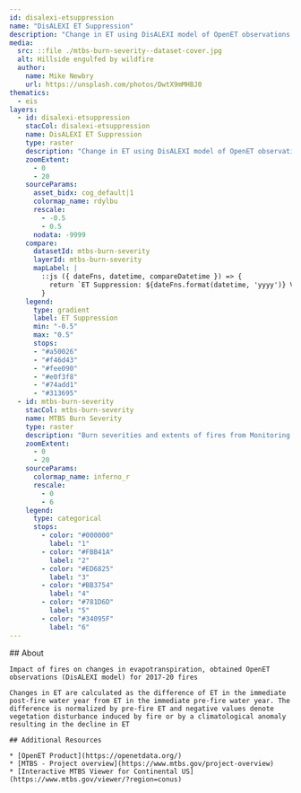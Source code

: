 ```yaml
---
id: disalexi-etsuppression
name: "DisALEXI ET Suppression"
description: "Change in ET using DisALEXI model of OpenET observations for 2017-20 fires, calculated as the difference of ET in the immediate post-fire water year from ET in the immediate pre-fire water year"
media:
  src: ::file ./mtbs-burn-severity--dataset-cover.jpg
  alt: Hillside engulfed by wildfire
  author:
    name: Mike Newbry
    url: https://unsplash.com/photos/DwtX9mMHBJ0
thematics:
  - eis
layers:
  - id: disalexi-etsuppression
    stacCol: disalexi-etsuppression
    name: DisALEXI ET Suppression
    type: raster
    description: "Change in ET using DisALEXI model of OpenET observations for 2017-20 fires, calculated as the difference of ET in the immediate post-fire water year from ET in the immediate pre-fire water year. The difference is normalized by pre-fire ET and negative values denote vegetation disturbance induced by fire or by a climatological anomaly resulting in the decline in ET"
    zoomExtent:
      - 0
      - 20
    sourceParams:
      asset_bidx: cog_default|1
      colormap_name: rdylbu
      rescale:
        - -0.5
        - 0.5
      nodata: -9999
    compare:
      datasetId: mtbs-burn-severity  
      layerId: mtbs-burn-severity  
      mapLabel: |
        ::js ({ dateFns, datetime, compareDatetime }) => {
          return `ET Suppression: ${dateFns.format(datetime, 'yyyy')} VS MTBS: ${dateFns.format(compareDatetime, 'yyyy')}`;
        }
    legend:
      type: gradient
      label: ET Suppression 
      min: "-0.5"
      max: "0.5"
      stops:
      - "#a50026"
      - "#f46d43"
      - "#fee090"
      - "#e0f3f8"
      - "#74add1"
      - "#313695"
  - id: mtbs-burn-severity
    stacCol: mtbs-burn-severity
    name: MTBS Burn Severity
    type: raster
    description: "Burn severities and extents of fires from Monitoring Trends in Burn Severity (MTBS) program during the years 2016-2021 over Western US"
    zoomExtent:
      - 0
      - 20
    sourceParams:
      colormap_name: inferno_r
      rescale:
        - 0
        - 6
    legend:
      type: categorical
      stops:
        - color: "#000000"
          label: "1"
        - color: "#FBB41A"
          label: "2"
        - color: "#ED6825"
          label: "3"
        - color: "#BB3754"
          label: "4"
        - color: "#781D6D"
          label: "5"
        - color: "#34095F"
          label: "6"
---
```


<Block>
  <Prose>
    ## About
    
    Impact of fires on changes in evapotranspiration, obtained OpenET observations (DisALEXI model) for 2017-20 fires
    
    Changes in ET are calculated as the difference of ET in the immediate post-fire water year from ET in the immediate pre-fire water year. The difference is normalized by pre-fire ET and negative values denote vegetation disturbance induced by fire or by a climatological anomaly resulting in the decline in ET 

    ## Additional Resources

    * [OpenET Product](https://openetdata.org/)
    * [MTBS - Project overview](https://www.mtbs.gov/project-overview)
    * [Interactive MTBS Viewer for Continental US](https://www.mtbs.gov/viewer/?region=conus)
  </Prose>
</Block>
